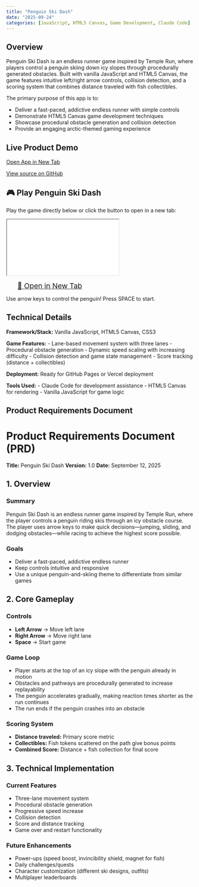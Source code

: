 ```yaml
---
title: "Penguin Ski Dash"
date: "2025-09-24"
categories: [JavaScript, HTML5 Canvas, Game Development, Claude Code]
---
```


## Overview

Penguin Ski Dash is an endless runner game inspired by Temple Run, where players control a penguin skiing down icy slopes through procedurally generated obstacles. Built with vanilla JavaScript and HTML5 Canvas, the game features intuitive left/right arrow controls, collision detection, and a scoring system that combines distance traveled with fish collectibles.

The primary purpose of this app is to:

- Deliver a fast-paced, addictive endless runner with simple controls
- Demonstrate HTML5 Canvas game development techniques
- Showcase procedural obstacle generation and collision detection
- Provide an engaging arctic-themed gaming experience

## Live Product Demo

<div class="d-flex justify-content-center gap-3 my-4">
  <!-- Open App button -->
  <a class="btn btn-primary d-inline-flex align-items-center"
     href="https://myfirstapp-chha84ccq-nate-sibbetts-projects.vercel.app"
     target="_blank" rel="noopener"
     aria-label="Open live app">
    <i class="fa-solid fa-window-restore me-2" aria-hidden="true"></i>
    Open App in New Tab
  </a>

  <!-- GitHub Source button -->
  <a class="btn btn-outline-dark d-inline-flex align-items-center"
     href="https://github.com/ncsibbett-sudo/myfirstapp"
     target="_blank" rel="noopener"
     aria-label="Open GitHub source">
    <i class="fa-brands fa-github me-2" aria-hidden="true"></i>
    View source on GitHub
  </a>
</div>

## 🎮 Play Penguin Ski Dash

Play the game directly below or click the button to open in a new tab:

<div class="text-center my-4">
<div class="game-iframe-container">
<iframe src="../games/penguin-ski-dash/index.html"
        title="Penguin Ski Dash Game">
</iframe>
</div>
</div>

<div class="text-center my-4">
  <a class="btn btn-primary btn-lg d-inline-flex align-items-center"
     href="https://myfirstapp-ol1b4ezsk-nate-sibbetts-projects.vercel.app"
     target="_blank" rel="noopener"
     style="font-size: 1.2rem; padding: 15px 30px;">
    <i class="fa-solid fa-gamepad me-3"></i>
    🐧 Open in New Tab
  </a>

  <p class="mt-3 text-muted">Use arrow keys to control the penguin! Press SPACE to start.</p>
</div>

## Technical Details

**Framework/Stack:** Vanilla JavaScript, HTML5 Canvas, CSS3

**Game Features:**
- Lane-based movement system with three lanes
- Procedural obstacle generation
- Dynamic speed scaling with increasing difficulty
- Collision detection and game state management
- Score tracking (distance + collectibles)

**Deployment:** Ready for GitHub Pages or Vercel deployment

**Tools Used:**
- Claude Code for development assistance
- HTML5 Canvas for rendering
- Vanilla JavaScript for game logic

## Product Requirements Document

# Product Requirements Document (PRD)

**Title:** Penguin Ski Dash
**Version:** 1.0
**Date:** September 12, 2025

## 1. Overview

### Summary
Penguin Ski Dash is an endless runner game inspired by Temple Run, where the player controls a penguin riding skis through an icy obstacle course. The player uses arrow keys to make quick decisions—jumping, sliding, and dodging obstacles—while racing to achieve the highest score possible.

### Goals
- Deliver a fast-paced, addictive endless runner
- Keep controls intuitive and responsive
- Use a unique penguin-and-skiing theme to differentiate from similar games

## 2. Core Gameplay

### Controls
- **Left Arrow** → Move left lane
- **Right Arrow** → Move right lane
- **Space** → Start game

### Game Loop
- Player starts at the top of an icy slope with the penguin already in motion
- Obstacles and pathways are procedurally generated to increase replayability
- The penguin accelerates gradually, making reaction times shorter as the run continues
- The run ends if the penguin crashes into an obstacle

### Scoring System
- **Distance traveled:** Primary score metric
- **Collectibles:** Fish tokens scattered on the path give bonus points
- **Combined Score:** Distance + fish collection for final score

## 3. Technical Implementation

### Current Features
- Three-lane movement system
- Procedural obstacle generation
- Progressive speed increase
- Collision detection
- Score and distance tracking
- Game over and restart functionality

### Future Enhancements
- Power-ups (speed boost, invincibility shield, magnet for fish)
- Daily challenges/quests
- Character customization (different ski designs, outfits)
- Multiplayer leaderboards